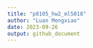 ```yaml
---
title: "p8105_hw2_ml5018"
author: "Luan Mengxiao"
date: 2023-09-26
output: github_document
---
```


